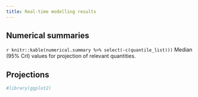 ```yaml
---
title: Real-time modelling results
---
```


## Numerical summaries
`r knitr::kable(numerical.summary %>% select(-c(quantile_list)))`
Median (95% CrI) values for projection of relevant quantities.

## Projections
```r
#library(ggplot2)

```
